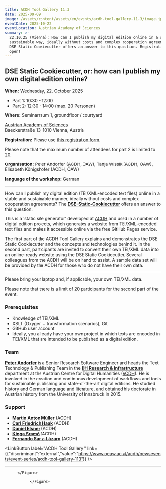 ```yaml
---
title: ACDH Tool Gallery 11.3
date: 2025-09-09
image: /assets/content/assets/en/events/acdh-tool-gallery-11-3/image.jpg
eventDate: 2025-10-22
eventLocation: Austrian Academy of Sciences
summary: >-
  22.10.25 (Vienna): How can I publish my digital edition online in a stable and
  sustainable way, ideally without costs and complex cooperation agreements? The
  DSE Static Cookiecutter offers an answer to this question. Registrations are
  open!
---
```

## DSE Static Cookiecutter, or: how can I publish my own digital edition online?

**When:** Wednesday, 22. October 2025

* Part 1: 10:30 - 12:00
* Part 2: 12:30 - 14:00 (max. 20 Personen)&#x20;

**Where:** Seminarraum 1, groundfloor / courtyard

[Austrian Academy of Sciences](/consortium/austrian-academy-of-sciences/)\
Baeckerstraße 13, 1010 Vienna, Austria

**Registration:** Please use [this registration form](https://www.oeaw.ac.at/acdh/newsevents/registration/anmeldung-zur-tool-gallery).

Please note that the maximum number of attendees for part 2 is limited to 20.

**Organisation:** Peter Andorfer (ACDH, ÖAW), Tanja Wissik (ACDH, ÖAW), Elisabeth Königshofer (ACDH, ÖAW)

**language of the workshop:** German

---

How can I publish my digital edition (TEI/XML-encoded text files) online in a stable and sustainable manner, ideally without costs and complex cooperation agreements? The [**DSE-Static-Cookiecutter**](https://github.com/acdh-oeaw/dse-static-cookiecutter) offers an answer to this question.

This is a ‘static site generator’ developed at [ACDH](https://www.oeaw.ac.at/acdh/) and used in a number of digital edition projects, which generates a website from TEI/XML-encoded text files and makes it accessible online via the free GitHub Pages service.

The first part of the ACDH Tool Gallery explains and demonstrates the DSE Static Cookiecutter and the concepts and technologies behind it. In the second part, participants are invited to convert their own TEI/XML data into an online-ready website using the DSE Static Cookiecutter. Several colleagues from the ACDH will be on hand to assist. A sample data set will be provided by the ACDH for those who do not have their own data.

---

Please bring your laptop and, if applicable, your own TEI/XML data.

Please note that there is a limit of 20 participants for the second part of the event.

### **Prerequisites**

* Knowledge of TEI/XML
* XSLT (Oxygen + transformation scenarios), Git
* GitHub user account
* Ideally, you already have your own project in which texts are encoded in TEI/XML that are intended to be published as a digital edition.

### **Team**

[**Peter Andorfer**](https://www.oeaw.ac.at/acdh/institute/team/staff-members/peter-andorfer) is a Senior Research Software Engineer and heads the Text Technology & Publishing Team in the [**DH Research & Infrastructure**](https://www.oeaw.ac.at/acdh/research/dh-research-infrastructure) department at the Austrian Centre for Digital Humanities ([ACDH](https://www.oeaw.ac.at/acdh/)). He is involved in the creation and continuous development of workflows and tools for sustainable publishing and state-of-the-art digital editions. He studied history and German language and literature, and obtained his doctorate in Austrian history from the University of Innsbruck in 2015.

### **Support**

* [**Martin Anton Müller**](https://www.oeaw.ac.at/acdh/institute/team/staff-members/martin-anton-mueller) (ACDH)
* [**Carl Friedrich Haak**](https://www.oeaw.ac.at/acdh/institute/team/staff-members/carl-friedrich-haak) (ACDH)
* [**Daniel Elsner**](https://www.oeaw.ac.at/acdh/institute/team/staff-members/daniel-elsner) (ACDH)
* [**Kinga Sramó**](https://www.oeaw.ac.at/acdh/institute/team/staff-members/kinga-sramo) (ACDH)
* [**Fernando Sanz-Lázaro**](https://www.oeaw.ac.at/acdh/institute/team/staff-members/fernando-sanz-lazaro) (ACDH)

<LinkButton label="ACDH Tool Gallery " link={{"discriminant":"external","value":"https://www.oeaw.ac.at/acdh/newsevents/event-series/acdh-tool-gallery-113"}} />

---

<Grid layout="two-columns" alignment="center">
  <GridItem alignment="stretch">
    <Figure src="/assets/content/assets/en/events/acdh-tool-gallery-11-3/clarin-logo-no-text.png" alt="CLARIN Logo" alignment="center">

    </Figure>
  </GridItem>

  <GridItem alignment="stretch">
    <Figure src="/assets/content/assets/en/events/acdh-tool-gallery-11-3/dariah-logo.png" alt="Logo DARIAH" alignment="center">

    </Figure>
  </GridItem>
</Grid>

